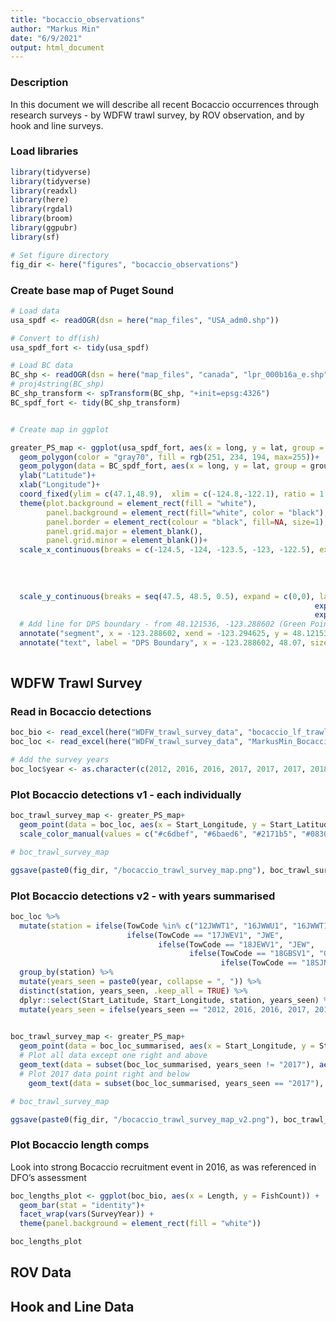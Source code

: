 ```yaml
---
title: "bocaccio_observations"
author: "Markus Min"
date: "6/9/2021"
output: html_document
---
```


### Description
In this document we will describe all recent Bocaccio occurrences through research surveys - by WDFW trawl survey, by ROV observation, and by hook and line surveys.


### Load libraries
```r
library(tidyverse)
library(tidyverse)
library(readxl)
library(here)
library(rgdal)
library(broom)
library(ggpubr)
library(sf)

# Set figure directory
fig_dir <- here("figures", "bocaccio_observations")
```


### Create base map of Puget Sound
```r
# Load data
usa_spdf <- readOGR(dsn = here("map_files", "USA_adm0.shp"))

# Convert to df(ish)
usa_spdf_fort <- tidy(usa_spdf)

# Load BC data
BC_shp <- readOGR(dsn = here("map_files", "canada", "lpr_000b16a_e.shp"))
# proj4string(BC_shp)
BC_shp_transform <- spTransform(BC_shp, "+init=epsg:4326")
BC_spdf_fort <- tidy(BC_shp_transform)


# Create map in ggplot

greater_PS_map <- ggplot(usa_spdf_fort, aes(x = long, y = lat, group = group))+
  geom_polygon(color = "gray70", fill = rgb(251, 234, 194, max=255))+
  geom_polygon(data = BC_spdf_fort, aes(x = long, y = lat, group = group), inherit.aes = FALSE, color = "gray70", fill = rgb(251, 234, 194, max=255)) +
  ylab("Latitude")+
  xlab("Longitude")+
  coord_fixed(ylim = c(47.1,48.9),  xlim = c(-124.8,-122.1), ratio = 1.3)+
  theme(plot.background = element_rect(fill = "white"),
        panel.background = element_rect(fill="white", color = "black"),
        panel.border = element_rect(colour = "black", fill=NA, size=1),
        panel.grid.major = element_blank(),
        panel.grid.minor = element_blank())+
  scale_x_continuous(breaks = c(-124.5, -124, -123.5, -123, -122.5), expand = c(0,0), labels=c(expression(paste(124.5*degree,"W")),
                                                                                expression(paste(124*degree,"W")),
                                                                                expression(paste(123.5*degree,"W")),
                                                                                expression(paste(123*degree,"W")),
                                                                                expression(paste(122.5*degree,"W"))))+
  scale_y_continuous(breaks = seq(47.5, 48.5, 0.5), expand = c(0,0), labels=c(expression(paste(47.5*degree,"N")),
                                                                    expression(paste(48*degree,"N")),
                                                                    expression(paste(48.5*degree,"N"))))+
  # Add line for DPS boundary - from 48.121536, -123.288602 (Green Point) to 48.411782, -123.294625 (McMicking Point in Victoria)
  annotate("segment", x = -123.288602, xend = -123.294625, y = 48.121536, yend = 48.411782, lty = 2, color = "firebrick4")+
  annotate("text", label = "DPS Boundary", x = -123.288602, 48.07, size = 4, color = "firebrick4")
  
```

## WDFW Trawl Survey

### Read in Bocaccio detections
```r
boc_bio <- read_excel(here("WDFW_trawl_survey_data", "bocaccio_lf_trawlsurvey.xlsx"))
boc_loc <- read_excel(here("WDFW_trawl_survey_data", "MarkusMin_BocaccioCoordinates_WDFWtrawl.xlsx"))

# Add the survey years
boc_loc$year <- as.character(c(2012, 2016, 2016, 2017, 2017, 2017, 2018, 2018, 2018))
```


### Plot Bocaccio detections v1 - each individually
```r
boc_trawl_survey_map <- greater_PS_map+
  geom_point(data = boc_loc, aes(x = Start_Longitude, y = Start_Latitude, color = year), inherit.aes = FALSE) +
  scale_color_manual(values = c("#c6dbef", "#6baed6", "#2171b5", "#08306b"))

# boc_trawl_survey_map

ggsave(paste0(fig_dir, "/bocaccio_trawl_survey_map.png"), boc_trawl_survey_map, height = 6, width  = 8)
```

### Plot Bocaccio detections v2 - with years summarised
```r
boc_loc %>% 
  mutate(station = ifelse(TowCode %in% c("12JWWT1", "16JWWU1", "16JWWT1", "17JWWT1", "17JWWU1"), "JWW",
                          ifelse(TowCode == "17JWEV1", "JWE",
                                 ifelse(TowCode == "18JEWV1", "JEW",
                                        ifelse(TowCode == "18GBSV1", "GBS",
                                               ifelse(TowCode == "18SJNV1", "SJN", "Other")))))) %>% 
  group_by(station) %>% 
  mutate(years_seen = paste0(year, collapse = ", ")) %>% 
  distinct(station, years_seen, .keep_all = TRUE) %>% 
  dplyr::select(Start_Latitude, Start_Longitude, station, years_seen) %>% 
  mutate(years_seen = ifelse(years_seen == "2012, 2016, 2016, 2017, 2017", "2012, 2016, 2017", years_seen)) -> boc_loc_summarised
  

boc_trawl_survey_map <- greater_PS_map+
  geom_point(data = boc_loc_summarised, aes(x = Start_Longitude, y = Start_Latitude), color = "black", inherit.aes = FALSE)+
  # Plot all data except one right and above
  geom_text(data = subset(boc_loc_summarised, years_seen != "2017"), aes(x = Start_Longitude+0.01, y = Start_Latitude+0.04, label = years_seen), size = 5, color = "black", inherit.aes = FALSE, hjust = 0) +
  # Plot 2017 data point right and below
    geom_text(data = subset(boc_loc_summarised, years_seen == "2017"), aes(x = Start_Longitude+0.01, y = Start_Latitude-0.04, label = years_seen), size = 5, color = "black", inherit.aes = FALSE, hjust = 0)

# boc_trawl_survey_map

ggsave(paste0(fig_dir, "/bocaccio_trawl_survey_map_v2.png"), boc_trawl_survey_map, height = 6, width  = 7.1)
```




### Plot Bocaccio length comps

Look into strong Bocaccio recruitment event in 2016, as was referenced in DFO's assessment
```r
boc_lengths_plot <- ggplot(boc_bio, aes(x = Length, y = FishCount)) +
  geom_bar(stat = "identity")+
  facet_wrap(vars(SurveyYear)) +
  theme(panel.background = element_rect(fill = "white"))

boc_lengths_plot
```


## ROV Data





## Hook and Line Data

